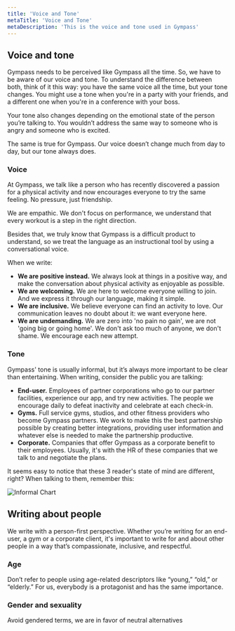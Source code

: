 ```yaml
---
title: 'Voice and Tone'
metaTitle: 'Voice and Tone'
metaDescription: 'This is the voice and tone used in Gympass'
---
```


## Voice and tone

Gympass needs to be perceived like Gympass all the time. So, we have to be aware
of our voice and tone.
To understand the difference between both, think of it this way: you have the
same voice all the time, but your tone changes. You might use a tone when you're
in a party with your friends, and a different one when you're in a conference
with your boss.

Your tone also changes depending on the emotional state of the person you’re
talking to. You wouldn’t address the same way to someone who is angry and
someone who is excited.

The same is true for Gympass. Our voice doesn’t change much from day to day, but
our tone always does.

### Voice

At Gympass, we talk like a person who has recently discovered a passion for a
physical activity and now encourages everyone to try the same feeling. No
pressure, just friendship.

We are empathic. We don't focus on performance, we understand that every workout
is a step in the right direction.

Besides that, we truly know that Gympass is a difficult product to understand,
so we treat the language as an instructional tool by using a conversational
voice.

When we write:

- **We are positive instead.** We always look at things in a positive way, and
  make the conversation about physical activity as enjoyable as possible.
- **We are welcoming.** We are here to welcome everyone willing to join. And we
  express it through our language, making it simple.
- **We are inclusive.** We believe everyone can find an activity to love. Our
  communication leaves no doubt about it: we want everyone here.
- **We are undemanding.** We are zero into 'no pain no gain', we are not 'going
  big or going home'. We don't ask too much of anyone, we don't shame. We
  encourage each new attempt.

### Tone

Gympass' tone is usually informal, but it’s always more important to be clear
than entertaining. When writing, consider the public you are talking:

- **End-user.** Employees of partner corporations who go to our partner
  facilities, experience our app, and try new activities. The people we
  encourage daily to defeat inactivity and celebrate at each check-in.
- **Gyms.** Full service gyms, studios, and other fitness providers who become
  Gympass partners. We work to make this the best partnership possible by
  creating better integrations, providing user information and whatever else is
  needed to make the partnership productive.
- **Corporate.** Companies that offer Gympass as a corporate benefit to their
  employees. Usually, it's with the HR of these companies that we talk to and
  negotiate the plans.

It seems easy to notice that these 3 reader's state of mind are different,
right? When talking to them, remember this:

![Informal Chart](/guidelines/product-content/voice-and-tone/infomalidade_grafico.png)

## Writing about people

We write with a person-first perspective. Whether you’re writing for an
end-user, a gym or a corporate client, it's important to write for and about
other people in a way that’s compassionate, inclusive, and respectful.

### Age

Don’t refer to people using age-related descriptors like “young,” “old,” or
“elderly.” For us, everybody is a protagonist and has the same importance.

### Gender and sexuality

Avoid gendered terms, we are in favor of neutral alternatives

